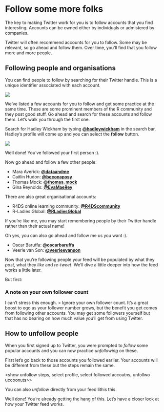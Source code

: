 # Follow some more folks

The key to making Twitter work for you is to follow accounts that you find interesting. 
Accounts can be owned either by individuals or admistered by companies. 

Twitter will often recommend accounts for you to follow. 
Some may be relevant, so go ahead and follow them. 
Over time, you'll find that you follow more and more people. 

## Following people and organisations

You can find people to follow by searching for their Twitter handle. 
This is a unique identifier associated with each account. 

![](images/handle.png)
    


We've listed a few accounts for you to follow and get some practice at the same time. 
These are some prominent members of the R community and they post good stuff. 
Go ahead and search for these accounts and follow them. Let's walk you through the first one. 

Search for Hadley Wickham by typing **[\@hadleywickham](https://twitter.com/hadleywickham){target="_blank"}** in the search bar. 
Hadley's profile will come up and you can select the **follow** button.


![](images/search_hadley.jpg)
    
Well done! 
You've followed your first person :).

Now go ahead and follow a few other people:

* Mara Averick: **[\@dataandme](https://twitter.com/dataandme){target="_blank"}**
* Caitlin Hudon: **[\@beeonaposy](https://twitter.com/beeonaposy){target="_blank"}**
* Thomas Mock: **[\@thomas_mock](https://twitter.com/thomas_mock){target="_blank"}**
* Gina Reynolds: **[\@EvaMaeRey](https://twitter.com/EvaMaeRey){target="_blank"}**


There are also great organisational accounts:

* R4DS online learning community: **[\@R4DScommunity](https://twitter.com/R4DScommunity){target="_blank"}**
* R-Ladies Global: **[\@RLadiesGlobal](https://twitter.com/RLadiesGlobal){target="_blank"}**


If you're like me, you may start remembering people by their Twitter handle rather than their actual name!

Oh yes, you can also go ahead and follow me us you want :). 

* Oscar Baruffa: **[\@oscarbaruffa](https://twitter.com/OscarBaruffa){target="_blank"}**
* Veerle van Son: **[\@veerleevanson](https://twitter.com/veerlevanson){target="_blank"}** 


Now that you're following people your feed will be populated by what they *post*, what they *like* and *re-tweet*.
We'll dive a little deeper into how the feed works a little later.  

But first: 

### A note on your own follower count


I can't stress this enough. 
> Ignore your own follower count. 
It's a great boost to ego as your follower number grows, but the benefit you get comes from following other accounts. 
You may get some followers yourself but that has no bearing on how much value you'll get from using Twitter.

## How to unfollow people

When you first signed up to Twitter, you were prompted to *follow* some popular accounts and you can now practice *unfollowing* on these.

First let's go back to those accounts you followed earlier. Your accounts will be different from these but the steps remain the same. 

<show unfollow steps, select profile, select followed accoutns, unfollwo uccoonuts>>

You can also *unfollow* directly from your feed lithis this.

<show unfollow steps from feed>


Well done! You're already getting the hang of this. Let's have a closer look at how your Twitter feed works. 

